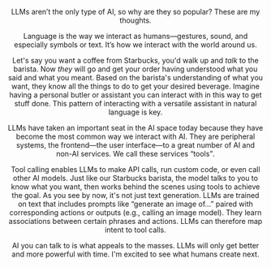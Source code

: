 

<BackLink link='/writing' text='Writing' />
<Header
  title="AI's frontend"
  date='April 2025'
  link='https://jude.vercel.app/writing/ai-frontend'
/>

LLMs aren&rsquo;t the only type of AI, so why are they so popular? These are my thoughts.

Language is the way we interact as humans—gestures, sound, and especially symbols or text.
It&rsquo;s how we interact with the world around us.

Let's say you want a coffee from Starbucks, you'd walk up and _talk_ to the barista. Now _they_ will go and get your order having understood what you said and what you meant.  Based on the barista's understanding of what you want, they know all the things to do to get your desired beverage. Imagine having a personal butler or assistant you can interact with in this way to get stuff done. This pattern of interacting with a versatile assistant in natural language is key.

LLMs have taken an important seat in the AI space today because they have become the most common way we interact with AI. They are peripheral systems, the frontend—the user interface—to a great number of AI and non-AI services. We call these services <q>tools</q>.

Tool calling enables LLMs to make API calls, run custom code, or even call other AI models. Just like our Starbucks barista, the model talks to you to know what you want, then works behind the scenes using tools to achieve the goal. As you see by now, it's not just text generation. LLMs are trained on text that includes prompts like “generate an image of…” paired with corresponding actions or outputs (e.g., calling an image model). They learn associations between certain phrases and actions. LLMs can therefore map intent to tool calls.

AI you can talk to is what appeals to the masses. LLMs will only get better and more powerful with time. I'm excited to see what humans create next.

<Quote
  quote="... and now nothing will be restrained from them, which they have imagined to do."
  from="Genesis 11:3"
/>